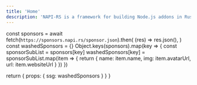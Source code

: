 ```yaml
---
title: 'Home'
description: 'NAPI-RS is a framework for building Node.js addons in Rust.'
---
```




  const sponsors = await fetch(`https://sponsors.napi.rs/sponsor.json`).then(
    (res) => res.json(),
  )
  const washedSponsors = {}
  Object.keys(sponsors).map(key => {
    const sponsorSubList = sponsors[key]
    washedSponsors[key] = sponsorSubList.map(item => {
      return {
        name: item.name,
        img: item.avatarUrl,
        url: item.websiteUrl
      }
    })
  })

  return {
    props: {
      ssg: washedSponsors
    }
  }
}

<HomePage />
